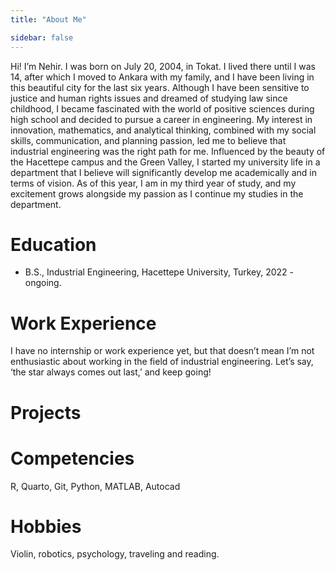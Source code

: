 ---
title: "About Me"

sidebar: false 
---
 Hi! I'm Nehir. I was born on July 20, 2004, in Tokat. I lived there until I was 14, after which I moved to Ankara with my family, and I have been living in this beautiful city for the last six years. Although I have been sensitive to justice and human rights issues and dreamed of studying law since childhood, I became fascinated with the world of positive sciences during high school and decided to pursue a career in engineering. My interest in innovation, mathematics, and analytical thinking, combined with my social skills, communication, and planning passion, led me to believe that industrial engineering was the right path for me. Influenced by the beauty of the Hacettepe campus and the Green Valley, I started my university life in a department that I believe will significantly develop me academically and in terms of vision. As of this year, I am in my third year of study, and my excitement grows alongside my passion as I continue my studies in the department.
 
# Education

-   B.S., Industrial Engineering, Hacettepe University, Turkey, 2022 - ongoing.

# Work Experience

I have no internship or work experience yet, but that doesn't mean I'm not enthusiastic about working in the field of industrial engineering. Let's say, 'the star always comes out last,' and keep going!

# Projects

# Competencies

R, Quarto, Git, Python, MATLAB, Autocad

# Hobbies

Violin, robotics, psychology, traveling and reading.

